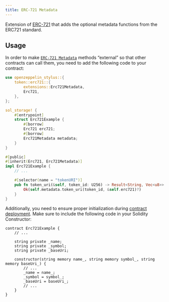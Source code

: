 ```yaml
---
title: ERC-721 Metadata
---
```


Extension of [ERC-721](/contracts-stylus/0.1.0/erc721) that adds the optional metadata functions from the ERC721 standard.

## Usage

In order to make [`ERC-721 Metadata`](https://docs.rs/openzeppelin-stylus/0.1.0/openzeppelin_stylus/token/erc721/extensions/metadata/index.html)  methods “external” so that other contracts can call them, you need to add the following code to your contract:

```rust
use openzeppelin_stylus::{
    token::erc721::{
        extensions::Erc721Metadata,
        Erc721,
    },
};

sol_storage! {
    #[entrypoint]
    struct Erc721Example {
        #[borrow]
        Erc721 erc721;
        #[borrow]
        Erc721Metadata metadata;
    }
}

#[public]
#[inherit(Erc721, Erc721Metadata)]
impl Erc721Example {
    // ...

    #[selector(name = "tokenURI")]
    pub fn token_uri(&self, token_id: U256) -> Result<String, Vec<u8>> {
        Ok(self.metadata.token_uri(token_id, &self.erc721)?)
    }
}
```

Additionally, you need to ensure proper initialization during [contract deployment](/contracts-stylus/0.1.0/deploy).
Make sure to include the following code in your Solidity Constructor:

```solidity
contract Erc721Example {
    // ...

    string private _name;
    string private _symbol;
    string private _baseUri;

    constructor(string memory name_, string memory symbol_, string memory baseUri_) {
        // ...
        _name = name_;
        _symbol = symbol_;
        _baseUri = baseUri_;
        // ...
    }
}
```
